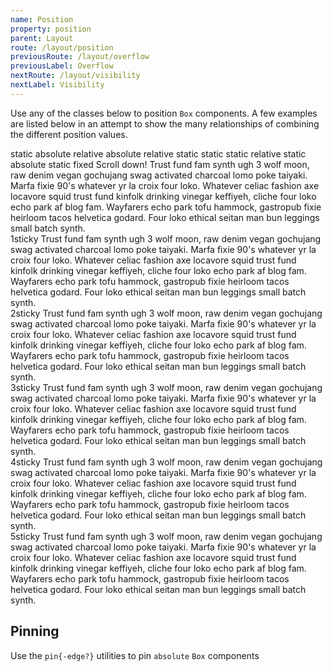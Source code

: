 ```yaml
---
name: Position
property: position
parent: Layout
route: /layout/position
previousRoute: /layout/overflow
previousLabel: Overflow
nextRoute: /layout/visibility
nextLabel: Visibility
---
```



Use any of the classes below to position `Box` components. A few examples are listed below in an attempt to show the many relationships of combining the different position values.

<Grid minWidth="250px">
  <InfoBox caption="Static Parent">
    <Box
      className={`bg-blue-100 rounded p-2 font-mono text-sm relative`}
    >
      <Box className={`h-20 p-2 bg-blue-300 rounded static`}>
        <Box className="mb-2">static</Box>
        <Box
          className={`h-8 px-4 w-auto bg-blue-600 text-blue-100 rounded inline-flex pin-b pin-r justify-center items-center absolute`}
        >
          <Box className="inline">absolute</Box>
        </Box>
      </Box>
    </Box>
  </InfoBox>
  <InfoBox caption="Relative Parent">
    <Box
      className={`bg-blue-100 rounded p-2 font-mono text-sm relative`}
    >
      <Box className={`h-20 p-2 bg-blue-300 rounded relative`}>
        <Box className="mb-2">relative</Box>
        <Box
          className={`h-8 px-4 w-auto bg-blue-600 text-blue-100 rounded inline-flex pin-b pin-r justify-center items-center absolute`}
        >
          <Box className="inline">absolute</Box>
        </Box>
      </Box>
    </Box>
  </InfoBox>
  <InfoBox caption="Static Sibling">
    <Box
      className={`bg-blue-100 rounded p-2 font-mono text-sm relative`}
    >
      <Box className="mb-2">relative</Box>
      <Box className={`h-20 p-2 bg-blue-300 rounded static`}>
        <Box className="mb-2">static</Box>
        <Box
          className={`h-8 px-4 w-auto bg-blue-600 text-blue-100 rounded inline-flex pin-b pin-r justify-center items-center static`}
        >
          static
        </Box>
        <Box
          className={`h-8 ml-2 px-4 w-auto bg-white text-blue-700 rounded inline-flex pin-b pin-l justify-center items-center static`}
        >
          static
        </Box>
      </Box>
    </Box>
  </InfoBox>
  <InfoBox caption="Absolute Sibling">
    <Box
      className={`bg-blue-100 rounded p-2 font-mono text-sm relative`}
    >
      <Box className="mb-2">relative</Box>
      <Box className={`h-20 p-2 bg-blue-300 rounded static`}>
        <Box className="mb-2">static</Box>
        <Box
          className={`h-8 px-4 w-auto bg-blue-600 text-blue-100 rounded inline-flex pin-b pin-r justify-center items-center absolute`}
        >
          absolute
        </Box>
        <Box
          className={`h-8 px-4 w-auto bg-white text-blue-700 rounded inline-flex pin-b pin-l justify-center items-center static`}
        >
          static
        </Box>
      </Box>
    </Box>
  </InfoBox>

<InfoBox caption="Fixed">
  <BrowserBox>
    <Box className="font-mono text-sm bg-blue-600 absolute rounded-t-sm pin-x pin-t p-1 text-blue-100 z-10">
      fixed
    </Box>
    <Box className="absolute pin overflow-auto p-1 pt-8">
      <Box className="text-gray-400">Scroll down!</Box>
      Trust fund fam synth ugh 3 wolf moon, raw denim vegan gochujang swag activated
      charcoal lomo poke taiyaki. Marfa fixie 90's whatever yr la croix four loko.
      Whatever celiac fashion axe locavore squid trust fund kinfolk drinking vinegar
      keffiyeh, cliche four loko echo park af blog fam. Wayfarers echo park tofu
      hammock, gastropub fixie heirloom tacos helvetica godard. Four loko ethical
      seitan man bun leggings small batch synth.
    </Box>
  </BrowserBox>
</InfoBox>

  <InfoBox caption="Sticky">
    <Box className="overflow-auto rounded bg-gray-100 h-32 text-sm">
      <div>
        <Box className="font-mono text-sm bg-blue-600 sticky rounded-sm pin-x pin-t p-1 text-blue-100 flex items-center"><Box className="text-xs flex items-center justify-center bg-white text-blue-700 rounded-sm mr-1 w-4 h-4">1</Box>sticky</Box>
        <Box className="p-2">Trust fund fam synth ugh 3 wolf moon, raw denim vegan gochujang swag activated charcoal lomo poke taiyaki. Marfa fixie 90's whatever yr la croix four loko. Whatever celiac fashion axe locavore squid trust fund kinfolk drinking vinegar keffiyeh, cliche four loko echo park af blog fam. Wayfarers echo park tofu hammock, gastropub fixie heirloom tacos helvetica godard. Four loko ethical seitan man bun leggings small batch synth.</Box>
      </div>
      <div>
       <Box className="font-mono text-sm bg-blue-600 sticky rounded-sm pin-x pin-t p-1 text-blue-100 flex items-center"><Box className="text-xs flex items-center justify-center bg-white text-blue-700 rounded-sm mr-1 w-4 h-4">2</Box>sticky</Box>
        Trust fund fam synth ugh 3 wolf moon, raw denim vegan gochujang swag activated charcoal lomo poke taiyaki. Marfa fixie 90's whatever yr la croix four loko. Whatever celiac fashion axe locavore squid trust fund kinfolk drinking vinegar keffiyeh, cliche four loko echo park af blog fam. Wayfarers echo park tofu hammock, gastropub fixie heirloom tacos helvetica godard. Four loko ethical seitan man bun leggings small batch synth.
      </div>
      <div><Box className="font-mono text-sm bg-blue-600 sticky rounded-sm pin-x pin-t p-1 text-blue-100 flex items-center"><Box className="text-xs flex items-center justify-center bg-white text-blue-700 rounded-sm mr-1 w-4 h-4">3</Box>sticky</Box>
        Trust fund fam synth ugh 3 wolf moon, raw denim vegan gochujang swag activated charcoal lomo poke taiyaki. Marfa fixie 90's whatever yr la croix four loko. Whatever celiac fashion axe locavore squid trust fund kinfolk drinking vinegar keffiyeh, cliche four loko echo park af blog fam. Wayfarers echo park tofu hammock, gastropub fixie heirloom tacos helvetica godard. Four loko ethical seitan man bun leggings small batch synth.
      </div>
        <div><Box className="font-mono text-sm bg-blue-600 sticky rounded-sm pin-x pin-t p-1 text-blue-100 flex items-center"><Box className="text-xs flex items-center justify-center bg-white text-blue-700 rounded-sm mr-1 w-4 h-4">4</Box>sticky</Box>
        Trust fund fam synth ugh 3 wolf moon, raw denim vegan gochujang swag activated charcoal lomo poke taiyaki. Marfa fixie 90's whatever yr la croix four loko. Whatever celiac fashion axe locavore squid trust fund kinfolk drinking vinegar keffiyeh, cliche four loko echo park af blog fam. Wayfarers echo park tofu hammock, gastropub fixie heirloom tacos helvetica godard. Four loko ethical seitan man bun leggings small batch synth.
      </div>
      <div><Box className="font-mono text-sm bg-blue-600 sticky rounded-sm pin-x pin-t p-1 text-blue-100 flex items-center"><Box className="text-xs flex items-center justify-center bg-white text-blue-700 rounded-sm mr-1 w-4 h-4">5</Box>sticky</Box>
        Trust fund fam synth ugh 3 wolf moon, raw denim vegan gochujang swag activated charcoal lomo poke taiyaki. Marfa fixie 90's whatever yr la croix four loko. Whatever celiac fashion axe locavore squid trust fund kinfolk drinking vinegar keffiyeh, cliche four loko echo park af blog fam. Wayfarers echo park tofu hammock, gastropub fixie heirloom tacos helvetica godard. Four loko ethical seitan man bun leggings small batch synth.
      </div>
      </Box>
  </InfoBox>
</Grid>

## Pinning

Use the `pin{-edge?}` utilities to pin `absolute` `Box` components

<Grid minWidth="120px">
  <InfoBox caption="Top" pattern="pin-x pin-t">
    <Box className={`h-16 bg-blue-100 rounded text-sm relative`}>
      <Box
        style={{ minHeight: "1rem", minWidth: "1rem" }}
        className={`bg-blue-300 rounded absolute pin-x pin-t`}
      />
    </Box>
  </InfoBox>
  <InfoBox caption="Right" pattern="pin-y pin-r">
    <Box className={`h-16 bg-blue-100 rounded text-sm relative`}>
      <Box
        style={{ minHeight: "1rem", minWidth: "1rem" }}
        className={`bg-blue-300 rounded absolute pin-y pin-r`}
      />
    </Box>
  </InfoBox>
  <InfoBox caption="Bottom" pattern="pin-x pin-b">
    <Box className={`h-16 bg-blue-100 rounded text-sm relative`}>
      <Box
        style={{ minHeight: "1rem", minWidth: "1rem" }}
        className={`bg-blue-300 rounded absolute pin-x pin-b`}
      />
    </Box>
  </InfoBox>
  <InfoBox caption="Left" pattern="pin-y pin-l">
    <Box className={`h-16 bg-blue-100 rounded text-sm relative`}>
      <Box
        style={{ minHeight: "1rem", minWidth: "1rem" }}
        className={`bg-blue-300 rounded absolute pin-y pin-l`}
      />
    </Box>
  </InfoBox>
  <InfoBox caption="All" pattern="pin">
    <Box className={`h-16 bg-blue-100 rounded text-sm relative`}>
      <Box
        style={{ minHeight: "1rem", minWidth: "1rem" }}
        className={`bg-blue-300 rounded absolute pin`}
      />
    </Box>
  </InfoBox>
  <InfoBox caption="Top Left" pattern="pin-l pin-t">
    <Box className={`h-16 bg-blue-100 rounded text-sm relative`}>
      <Box
        style={{ minHeight: "1rem", minWidth: "1rem" }}
        className={`bg-blue-300 rounded absolute pin-l pin-t`}
      />
    </Box>
  </InfoBox>
  <InfoBox caption="Top Right" pattern="pin-r pin-t">
    <Box className={`h-16 bg-blue-100 rounded text-sm relative`}>
      <Box
        style={{ minHeight: "1rem", minWidth: "1rem" }}
        className={`bg-blue-300 rounded absolute pin-r pin-t`}
      />
    </Box>
  </InfoBox>
  <InfoBox caption="Bottom Right" pattern="pin-r pin-b">
    <Box className={`h-16 bg-blue-100 rounded text-sm relative`}>
      <Box
        style={{ minHeight: "1rem", minWidth: "1rem" }}
        className={`bg-blue-300 rounded absolute pin-r pin-b`}
      />
    </Box>
  </InfoBox>
  <InfoBox caption="Bottom Left" pattern="pin-l pin-b">
    <Box className={`h-16 bg-blue-100 rounded text-sm relative`}>
      <Box
        style={{ minHeight: "1rem", minWidth: "1rem" }}
        className={`bg-blue-300 rounded absolute pin-l pin-b`}
      />
    </Box>
  </InfoBox>
</Grid>
